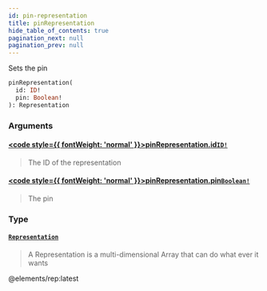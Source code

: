 ```yaml
---
id: pin-representation
title: pinRepresentation
hide_table_of_contents: true
pagination_next: null
pagination_prev: null
---
```








Sets the pin

```graphql
pinRepresentation(
  id: ID!
  pin: Boolean!
): Representation
```


### Arguments

#### [<code style={{ fontWeight: 'normal' }}>pinRepresentation.<b>id</b></code>](#)<Bullet />[`ID!`](/docs/schemas/mikro/scalars/id) <Badge class="secondary" text="non-null"/> <Badge class="secondary" text="scalar"/>
> The ID of the representation
> 

#### [<code style={{ fontWeight: 'normal' }}>pinRepresentation.<b>pin</b></code>](#)<Bullet />[`Boolean!`](/docs/schemas/mikro/scalars/boolean) <Badge class="secondary" text="non-null"/> <Badge class="secondary" text="scalar"/>
> The pin
> 

### Type

#### [`Representation`](/docs/schemas/mikro/objects/representation) <Badge class="secondary" text="object"/>
> A Representation is a multi-dimensional Array that can do what ever it wants


@elements/rep:latest
> 





